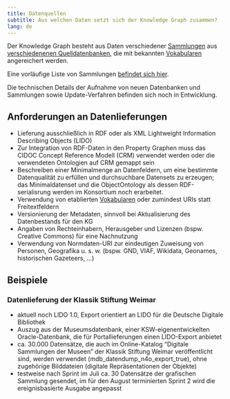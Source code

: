 ```yaml
---
title: Datenquellen
subtitle: Aus welchen Daten setzt sich der Knowledge Graph zusammen?
lang: de
---
```


Der Knowledge Graph besteht aus Daten verschiedener [Sammlungen](#sammlung) aus [verschiedenenen Quelldatenbanken](https://nfdi4objects.github.io/n4o-databases/), die mit bekannten [Vokabularen](vocabularies.qmd) angereichert werden.

::: {.callout-tip appearance="simple"}
Eine vorläufige Liste von Sammlungen [befindet sich hier](https://github.com/nfdi4objects/n4o-databases/blob/main/n4o-collections.csv).
:::

Die technischen Details der Aufnahme von neuen Datenbanken und Sammlungen sowie Update-Verfahren befinden sich noch in Entwicklung.

## Anforderungen an Datenlieferungen

- Lieferung ausschließlich in RDF oder als XML Lightweight Information Describing Objects (LIDO)
- Zur Integration von RDF-Daten in den Property Graphen muss das CIDOC Concept Reference Modell (CRM) verwendet werden oder die verwendeten Ontologien auf CRM gemappt sein
- Beschreiben einer Minimalmenge an Datenfeldern, um eine bestimmte Datenqualität zu erfüllen und durchsuchbare Datensets zu erzeugen; das Minimaldatenset und die ObjectOntology als dessen RDF-serialisrung werden im Konsortium noch erarbeitet.
- Verwendung von etablierten [Vokabularen](vocabularies.qmd) oder zumindest URIs statt Freitextfeldern
- Versionierung der Metadaten, sinnvoll bei Aktualisierung des Datenbestands für den KG
- Angaben von Rechteinhabern, Herausgeber und Lizenzen (bspw. Creative Commons) für eine Nachnutzung
- Verwendung von Normdaten-URI zur eindeutigen Zuweisung von Personen, Geografika u. s. w. (bspw. GND, VIAF, Wikidata, Geonames, historischen Gazeteers, ...)

## Beispiele

### Datenlieferung der Klassik Stiftung Weimar

- aktuell noch LIDO 1.0, Export orientiert an LIDO für die Deutsche Digitale Bibliothek
- Auszug aus der Museumsdatenbank, einer KSW-eigenentwickelten Oracle-Datenbank, die für Portallieferungen einen LIDO-Export anbietet
- ca. 30.000 Datensätze, die auch im Online-Katalog "Digitale Sammlungen der Museen" der Klassik Stiftung Weimar veröffentlicht sind, werden verwendet (mdb_datendump_n4o_export_true), ohne zugehörige Bilddateien (digitale Repräsentationen der Objekte) 
- testweise nach Sprint im Juli ca. 30 Datensätze der grafischen Sammlung gesendet, im für den August terminierten Sprint 2 wird die ereignisbasierte Ausgabe angepasst

